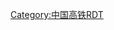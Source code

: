 {{Routemap|title=昌赣客运专线|inline=<includeonly>yes</includeonly>|map=
CONTg\exCONTg\~~ ~~{{rmri|u}}[[京九铁路]]往[[北京西站|北京西]]~~ ~~{{rmri|u}}[[京九高速铁路]]往[[丰台站|丰台]]
BHF\exABZg+l\exCONTfq~~ ~~'''[[南昌站 (江西)|南昌]]'''~~ ~~[[昌景黄铁路]]往[[黄山北站|黄山北]]{{rmri|r}}
LSTR\exBHF\~~'''[[南昌东站|南昌东]]'''
eKRWg+l\exKRWgr\
eHST\exSTR\~~ ~~[[横岗站 (江西)|{{小|横岗}}]]~~
CONTgq\KRZul\xKRZo\CONTfq\~~ ~~[[模板:南昌铁路枢纽RDT/横岗|疏解区]] ~~ ~~[[沪昆高速铁路]]，{{rmri|l}}[[昆明南站|昆明南]]—[[上海虹桥站|上海虹桥]]{{rmri|r}}
KRWgl\xKRWg+r!~POINTERg@fq\~~29.74 ~~ ~~[[t:南昌市铁路车站RDT/何家村线路所|何家村线路所]]
LSTRe\STR\~~ ~~ ~~ ~~[[京九铁路]]{{rmri|d}}
\CONTgq\hKRZa\STR+r\~~ ~~ ~~[[向梁铁路]]，往[[向塘西站|向塘西]]
\\CONTgq\hKRZ\ABZql\BSTq\CONTfq ~~ ~~ ~~[[沪昆铁路]][[梁家渡站]]，{{rmri|l}}[[昆明站|昆明]]——[[上海站|上海]]{{rmri|r}}
hKRZWe~~ ~~ ~~上跨[[抚河]]
LSTRa\STR\
LSTRl\KRZo\LSTR+r~~ ~~ ~~上跨[[京九铁路]]
\STR\LSTRe
CONTgq\KRZo+r\CONTfq~~ ~~[[模板:南昌铁路枢纽RDT/三江镇|疏解区]] ~~ ~~上跨[[向莆铁路]]，{{rmri|l}}[[南昌西站|南昌西]]—[[福州站|福州]]{{rmri|r}}
\STR\~~ ~~ ~~ ~~{{rmri|c4}}向莆铁路西南联络线（朴树联络线）
hKRZWae~~ ~~ ~~ ~~上跨[[清丰河]]
BHF~~ ~~[[丰城东站|丰城东]]
\STR\LSTRa
\KRWg+l\LKRWr~~ ~~ ~~ ~~[[京九铁路]]{{rmri|c1}}
BHF~~ ~~[[樟树东站|樟树东]]
KRW+l\KRWgr\~~ ~~ ~~ ~~{{rmri|l}}[[京九铁路]]
LSTR\BHF\~~ ~~[[新干东站|新干东]]
KRWl\KRWg+r\
BHF~~ ~~[[峡江站|峡江]]
\KRWgl\KRW+r~~ ~~ ~~ ~~[[京九铁路]]{{rmri|c2}}
\hKRZWae\LSTRe~~ ~~ ~~上跨[[赣江]]
BHF~~ ~~[[吉水西站|吉水西]]
BHF~~ ~~[[吉安西站|吉安西]]
STRc2\ABZg3\~~ ~~ ~~吉衡铁路联络线
CONTgq\ABZq1\KRZo!~STRc4\CONTfq\~~ ~~ ~~上跨[[吉衡铁路]]
\STR\LSTRa
\KRWg+l\KRWr~~ ~~ ~~ ~~[[京九铁路]]{{rmri|c1}}
BHF~~ ~~[[泰和站|泰和]]
\ABZgl\CONTfq~~ ~~ ~~ ~~[[京九铁路]]往往{{站|常平}}{{rmri|r}}
hKRZWae~~ ~~ ~~上跨[[赣江]]
BHF~~ ~~[[万安县站|万安县]]
BHF~~ ~~[[兴国西站|兴国西]]
BHF~~ ~~[[赣县北站|赣县北]]
\ABZgl\CONTfq~~ ~~ ~~[[赣龙铁路复线]]东北联络线
hKRZWae~~ ~~ ~~上跨[[赣江]]
BHF~~ ~~[[赣州西站|赣州西]]
hKRZWae~~ ~~ ~~上跨[[上犹江]]
CONTf~~ ~~ ~~[[赣深客运专线]]
|bottom=工程近期利用[[京九铁路]]横岗站至[[南昌站 (江西)|南昌站]]区间，<br>远期新建线路至[[南昌东站]]。<br>{{navbar|昌赣客运专线RDT}}
}}<noinclude>
{{Rdt intro|[[昌赣客运专线]]}}
[[Category:中国高铁RDT]]
</noinclude>